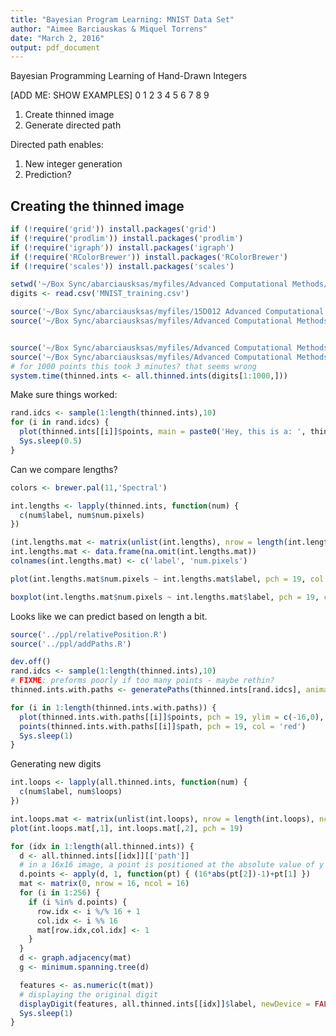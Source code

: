 ```yaml
---
title: "Bayesian Program Learning: MNIST Data Set"
author: "Aimee Barciauskas & Miquel Torrens"
date: "March 2, 2016"
output: pdf_document
---
```


Bayesian Programming Learning of Hand-Drawn Integers

[ADD ME: SHOW EXAMPLES]
0
1
2
3
4
5
6
7
8
9

1. Create thinned image
2. Generate directed path

Directed path enables:

1. New integer generation
2. Prediction?

## Creating the thinned image

```r
if (!require('grid')) install.packages('grid')
if (!require('prodlim')) install.packages('prodlim')
if (!require('igraph')) install.packages('igraph')
if (!require('RColorBrewer')) install.packages('RColorBrewer')
if (!require('scales')) install.packages('scales')

setwd('~/Box Sync/abarciausksas/myfiles/Advanced Computational Methods/data/')
digits <- read.csv('MNIST_training.csv')

source('~/Box Sync/abarciausksas/myfiles/15D012 Advanced Computational Methods/datasets/MNIST/displayDigit.R')
source('~/Box Sync/abarciausksas/myfiles/Advanced Computational Methods/ppl/utils.R')


source('~/Box Sync/abarciausksas/myfiles/Advanced Computational Methods/ppl/thinPoints.R')
source('~/Box Sync/abarciausksas/myfiles/Advanced Computational Methods/ppl/allThinnedInts.R')
# for 1000 points this took 3 minutes? that seems wrong
system.time(thinned.ints <- all.thinned.ints(digits[1:1000,]))
```

Make sure things worked:

```r
rand.idcs <- sample(1:length(thinned.ints),10)
for (i in rand.idcs) {
  plot(thinned.ints[[i]]$points, main = paste0('Hey, this is a: ', thinned.ints[[i]]$label), pch = 19, ylim = c(-16,0), xlim = c(0,16))
  Sys.sleep(0.5)
}
```

Can we compare lengths?

```r
colors <- brewer.pal(11,'Spectral')

int.lengths <- lapply(thinned.ints, function(num) {
  c(num$label, num$num.pixels)
})

(int.lengths.mat <- matrix(unlist(int.lengths), nrow = length(int.lengths), ncol = 2, byrow = TRUE))
int.lengths.mat <- data.frame(na.omit(int.lengths.mat))
colnames(int.lengths.mat) <- c('label', 'num.pixels')

plot(int.lengths.mat$num.pixels ~ int.lengths.mat$label, pch = 19, col = alpha(colors[[9]], 0.1))

boxplot(int.lengths.mat$num.pixels ~ int.lengths.mat$label, pch = 19, col = alpha(colors[[9]], 0.5))
```

Looks like we can predict based on length a bit.

```r
source('../ppl/relativePosition.R')
source('../ppl/addPaths.R')

dev.off()
rand.idcs <- sample(1:length(thinned.ints),10)
# FIXME: preforms poorly if too many points - maybe rethin?
thinned.ints.with.paths <- generatePaths(thinned.ints[rand.idcs], animation = TRUE)

for (i in 1:length(thinned.ints.with.paths)) {
  plot(thinned.ints.with.paths[[i]]$points, pch = 19, ylim = c(-16,0), xlim = c(0,16))
  points(thinned.ints.with.paths[[i]]$path, pch = 19, col = 'red')
  Sys.sleep(1)
}
```

Generating new digits

```r

int.loops <- lapply(all.thinned.ints, function(num) {
  c(num$label, num$loops)
})

int.loops.mat <- matrix(unlist(int.loops), nrow = length(int.loops), ncol = 2, byrow = TRUE)
plot(int.loops.mat[,1], int.loops.mat[,2], pch = 19)

for (idx in 1:length(all.thinned.ints)) {
  d <- all.thinned.ints[[idx]][['path']]
  # in a 16x16 image, a point is positioned at the absolute value of y - 1 + x
  d.points <- apply(d, 1, function(pt) { (16*abs(pt[2])-1)+pt[1] })
  mat <- matrix(0, nrow = 16, ncol = 16)
  for (i in 1:256) {
    if (i %in% d.points) {
      row.idx <- i %/% 16 + 1
      col.idx <- i %% 16
      mat[row.idx,col.idx] <- 1
    }
  }
  d <- graph.adjacency(mat)
  g <- minimum.spanning.tree(d)

  features <- as.numeric(t(mat))
  # displaying the original digit
  displayDigit(features, all.thinned.ints[[idx]]$label, newDevice = FALSE)
  Sys.sleep(1)
}
```
